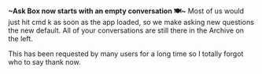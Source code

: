 
<ReleaseVideo src="https://res.cloudinary.com/dltbv060k/video/upload/v1742050507/26_pijk9e.mp4"/>

**~Ask Box now starts with an empty conversation 🍽️~** Most of us would just hit cmd k as soon as the app loaded, so we make asking new questions the new default. All of your conversations are still there in the Archive on the left.

This has been requested by many users for a long time so I totally forgot who to say thank now.
